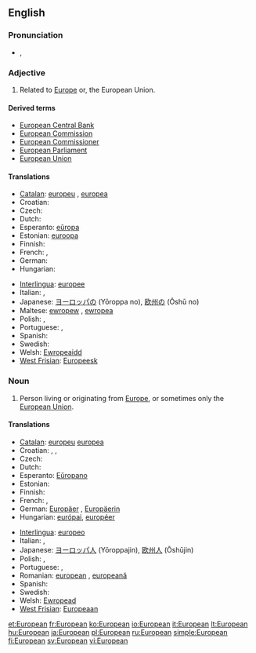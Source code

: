 {{wikipedia}}
==English==

===Pronunciation===
* {{IPA|/ˌjʊəɹ.əˈpiː.ən/}}, {{SAMPA|/%jU@r.@"pi:.@n/}}

===Adjective===
{{en-adj}}

# Related to [[Europe]] or, the European Union.

====Derived terms====
* [[European Central Bank]]
* [[European Commission]]
* [[European Commissioner]]
* [[European Parliament]]
* [[European Union]]

====Translations====
{{trans-top|related to Europe or the European Union}}
* [[Catalan]]: [[europeu]] {{m}}, [[europea]] {{f}}
* Croatian: {{t-|hr|europski|alt=èuropskī}}
* Czech: {{t+|cs|evropský|m}}
* Dutch: {{t+|nl|Europees}}
* Esperanto: [[eŭropa]]
* Estonian: [[euroopa]]
* Finnish: {{t+|fi|eurooppalainen}}
* French: {{t+|fr|européen|m}}, {{t+|fr|européenne|f}}
* German: {{t+|de|europäisch}}
* Hungarian: {{t+|hu|európai}}
{{trans-mid}}
* [[Interlingua]]: [[europee]]
* Italian: {{t+|it|europeo|m}}, {{t+|it|europea|f}}
* Japanese: [[ヨーロッパ]]の (Yōroppa no), [[欧州]]の (Ōshū no)
* Maltese: [[ewropew]] {{m}}, [[ewropea]] {{f}}
* Polish: {{t+|pl|europejski|m}}, {{t-|pl|europejska|f}}
* Portuguese: {{t+|pt|europeu|m}}, {{t-|pt|europeia|f}}
* Spanish: {{t+|es|europeo}}
* Swedish: {{t+|sv|europeisk}}
* Welsh: [[Ewropeaidd]]
* [[West Frisian]]: [[Europeesk]]
{{trans-bottom}}

===Noun===
{{en-noun}}

# Person living or originating from [[Europe]], or sometimes only the [[European Union]].

====Translations====
{{trans-top|person}}
* [[Catalan]]: [[europeu]] {{m}} [[europea]] {{f}}
* Croatian: {{t-|hr|Europljanin|m|alt=Európljanin}}, {{t-|hr|Europljanka|f|alt=Európljānka}}, {{t-|hr|Europejac|m|alt=Européjac}}
* Czech: {{t-|cs|Evropan|m}}
* Dutch: {{t+|nl|Europeaan}}
* Esperanto: [[Eŭropano]]
* Estonian: {{t+|et|eurooplane}}
* Finnish: {{t+|fi|eurooppalainen}}
* French: {{t+|fr|Européen|m}}, {{t+|fr|Européenne|f}}
* German: [[Europäer]] {{m}}, [[Europäerin]] {{f}}
* Hungarian: [[európai]], [[européer]]
{{trans-mid}}
* [[Interlingua]]: [[europeo]]
* Italian: {{t+|it|europeo|m}}, {{t+|it|europea|f}}
* Japanese: [[ヨーロッパ人]] (Yōroppajin), [[欧州人]] (Ōshūjin)
* Polish: {{t+|pl|Europejczyk|m}}, {{t+|pl|Europejka|f}}
* Portuguese: {{t+|pt|europeu|m}}, {{t-|pt|europeia|f}}
* Romanian: [[european]] {{m}}, [[europeană]] {{f}}
* Spanish: {{t+|es|europeo}}
* Swedish: {{t+|sv|europé|c}}
* Welsh: [[Ewropead]]
* [[West Frisian]]: [[Europeaan]]
{{trans-bottom}}

[[et:European]]
[[fr:European]]
[[ko:European]]
[[io:European]]
[[it:European]]
[[lt:European]]
[[hu:European]]
[[ja:European]]
[[pl:European]]
[[ru:European]]
[[simple:European]]
[[fi:European]]
[[sv:European]]
[[vi:European]]